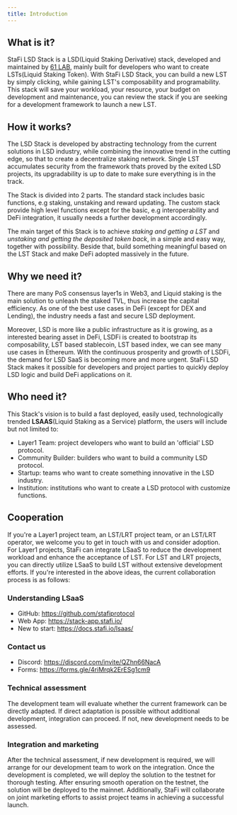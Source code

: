 ```yaml
---
title: Introduction
---
```



## What is it?

StaFi LSD Stack is a LSD(Liquid Staking Derivative) stack, developed and maintained by [61 LAB](https://61lab.io/#), mainly built for developers who want to create LSTs(Liquid Staking Token). With StaFi LSD Stack, you can build a new LST by simply clicking, while gaining LST's composability and programability. This stack will save your workload, your resource, your budget on development and maintenance, you can review the stack if you are seeking for a development framework to launch a new LST.

## How it works?

The LSD Stack is developed by abstracting technology from the current solutions in LSD industry, while combining the innovative trend in the cutting edge, so that to create a decentralize staking network. Single LST accumulates security from the framework thats proved by the exited LSD projects, its upgradability is up to date to make sure everything is in the track.

The Stack is divided into 2 parts. The standard stack includes basic functions, e.g staking, unstaking and reward updating. The custom stack provide high level functions except for the basic, e.g interoperability and DeFi integration, it usually needs a further development accordingly. 

The main target of this Stack is to achieve *staking and getting a LST* and *unstaking and getting the deposited token back*, in a simple and easy way, together with possibility. Beside that, build something meaningful based on the LST Stack and make DeFi adopted massively in the future.

## Why we need it?

There are many PoS consensus layer1s in Web3, and Liquid staking is the main solution to unleash the staked TVL, thus increase the capital efficiency. As one of the best use cases in DeFi (except for DEX and Lending), the industry needs a fast and secure LSD deployment.

Moreover, LSD is more like a public infrastructure as it is growing, as a interested bearing asset in DeFi, LSDFi is created to bootstrap its composability, LST based stablecoin, LST based index, we can see many use cases in Ethereum. With the continuous prosperity and growth of LSDFi, the demand for LSD SaaS is becoming more and more urgent. StaFi LSD Stack makes it possible for developers and project parties to quickly deploy LSD logic and build DeFi applications on it. 

## Who need it?

This Stack's vision is to build a fast deployed, easily used, technologically trended **LSAAS**(Liquid Staking as a Service) platform, the users will include but not limited to:

- Layer1 Team: project developers who want to build an 'official' LSD protocol.
- Community Builder: builders who want to build a community LSD protocol.
- Startup: teams who want to create something innovative in the LSD industry.
- Institution: institutions who want to create a LSD protocol with customize functions.

## Cooperation

If you're a Layer1 project team, an LST/LRT project team, or an LST/LRT operator, we welcome you to get in touch with us and consider adoption. For Layer1 projects, StaFi can integrate LSaaS to reduce the development workload and enhance the acceptance of LST. For LST and LRT projects, you can directly utilize LSaaS to build LST without extensive development efforts. If you're interested in the above ideas, the current collaboration process is as follows:

### Understanding LSaaS

  - GitHub: https://github.com/stafiprotocol
  - Web App: https://stack-app.stafi.io/
  - New to start: https://docs.stafi.io/lsaas/

### Contact us

  - Discord: https://discord.com/invite/QZhn66NacA
  - Forms: https://forms.gle/4riMrqk2ErESg1cm9

### Technical assessment

The development team will evaluate whether the current framework can be directly adapted. If direct adaptation is possible without additional development, integration can proceed. If not, new development needs to be assessed.

### Integration and marketing

After the technical assessment, if new development is required, we will arrange for our development team to work on the integration. Once the development is completed, we will deploy the solution to the testnet for thorough testing. After ensuring smooth operation on the testnet, the solution will be deployed to the mainnet. Additionally, StaFi will collaborate on joint marketing efforts to assist project teams in achieving a successful launch.
